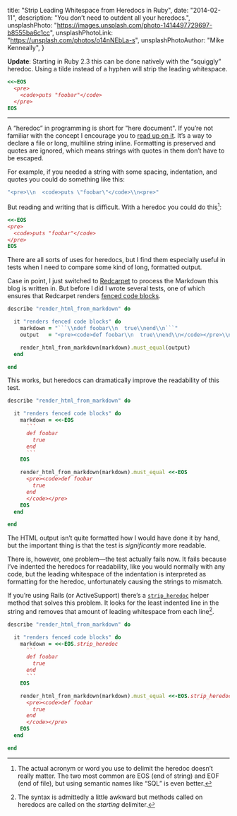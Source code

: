   title: "Strip Leading Whitespace from Heredocs in Ruby",
  date: "2014-02-11",
  description: "You don’t need to outdent all your heredocs.",
  unsplashPhoto: "https://images.unsplash.com/photo-1414497729697-b8555ba6c1cc",
  unsplashPhotoLink: "https://unsplash.com/photos/o14nNEbLa-s",
  unsplashPhotoAuthor: "Mike Kenneally",
}

**Update**: Starting in Ruby 2.3 this can be done natively with the “squiggly” heredoc. Using a tilde instead of a hyphen will strip the leading whitespace.

```ruby
<<~EOS
  <pre>
    <code>puts "foobar"</code>
  </pre>
EOS
```

---

A “heredoc” in programming is short for "here document". If you’re not familiar with the concept I encourage you to [read up on it][heredoc]. It’s a way to declare a file or long, multiline string inline. Formatting is preserved and quotes are ignored, which means strings with quotes in them don’t have to be escaped.

For example, if you needed a string with some spacing, indentation, and quotes you could do something like this:

```ruby
"<pre>\\n  <code>puts \"foobar\"</code>\\n<pre>"
```

But reading and writing that is difficult. With a heredoc you could do this[^1]:

```ruby
<<-EOS
<pre>
  <code>puts "foobar"</code>
</pre>
EOS
```

There are all sorts of uses for heredocs, but I find them especially useful in tests when I need to compare some kind of long, formatted output.

Case in point, I just switched to [Redcarpet][redcarpet] to process the Markdown this blog is written in. But before I did I wrote several tests, one of which ensures that Redcarpet renders [fenced code blocks][fenced-code-blocks].

````ruby
describe "render_html_from_markdown" do

  it "renders fenced code blocks" do
    markdown = "```\\ndef foobar\\n  true\\nend\\n```"
    output   = "<pre><code>def foobar\\n  true\\nend\\n</code></pre>\\n"

    render_html_from_markdown(markdown).must_equal(output)
  end

end
````

This works, but heredocs can dramatically improve the readability of this test.

````ruby
describe "render_html_from_markdown" do

  it "renders fenced code blocks" do
    markdown = <<-EOS
      ```
      def foobar
        true
      end
      ```
    EOS

    render_html_from_markdown(markdown).must_equal <<-EOS
      <pre><code>def foobar
        true
      end
      </code></pre>
    EOS
  end

end
````

The HTML output isn’t quite formatted how I would have done it by hand, but the important thing is that the test is _significantly_ more readable.

There is, however, one problem—the test actually fails now. It fails because I’ve indented the heredocs for readability, like you would normally with any code, but the leading whitespace of the indentation is interpreted as formatting for the heredoc, unfortunately causing the strings to mismatch.

If you’re using Rails (or ActiveSupport) there’s a [`strip_heredoc`][strip-heredoc] helper method that solves this problem. It looks for the least indented line in the string and removes that amount of leading whitespace from each line[^2].

````ruby
describe "render_html_from_markdown" do

  it "renders fenced code blocks" do
    markdown = <<-EOS.strip_heredoc
      ```
      def foobar
        true
      end
      ```
    EOS

    render_html_from_markdown(markdown).must_equal <<-EOS.strip_heredoc
      <pre><code>def foobar
        true
      end
      </code></pre>
    EOS
  end

end
````

[^1]: The actual acronym or word you use to delimit the heredoc doesn’t really matter. The two most common are EOS (end of string) and EOF (end of file), but using semantic names like “SQL” is even better.
[^2]: The syntax is admittedly a little awkward but methods called on heredocs are called on the _starting_ delimiter.

[heredoc]: http://en.wikipedia.org/wiki/Here_document
[redcarpet]: https://github.com/vmg/redcarpet
[fenced-code-blocks]: https://help.github.com/articles/github-flavored-markdown#fenced-code-blocks
[strip-heredoc]: http://api.rubyonrails.org/classes/String.html#method-i-strip_heredoc
